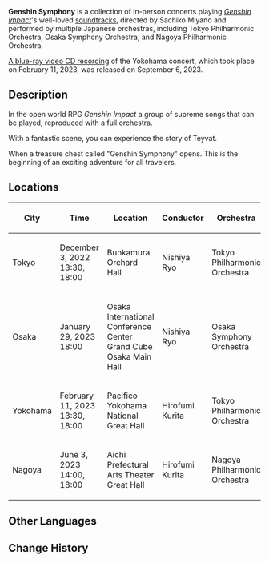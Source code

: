 {{Event
|name              = Genshin Symphony
|image             = Genshin Symphony 2023.jpg
|type              = In-Person
|group             = Live
|time_known        = yes
|time_start        = 2022-12-03 13:30:00
|time_end          = 2023-06-03 18:00:00
|time_start_offset = UTC+9
|time_end_offset   = UTC+9
|link              = https://genshin-symphony.com/
}}
'''Genshin Symphony''' is a collection of in-person concerts playing ''[[Genshin Impact]]'''s well-loved [[soundtrack]]s, directed by Sachiko Miyano and performed by multiple Japanese orchestras, including Tokyo Philharmonic Orchestra, Osaka Symphony Orchestra, and Nagoya Philharmonic Orchestra.

[[Genshin Symphony (CD Set)|A blue-ray video CD recording]] of the Yokohama concert, which took place on February 11, 2023, was released on September 6, 2023.

==Description== 
<!--オープンワールドRPG「原神」で
奏でられる至高の楽曲群を、
フルオーケストラで再現。

幻想的な情景とともに、
テイワット大陸での物語を体感できます。

「原神Symphony」という、宝箱が開くとき。
旅人の皆様の、心躍る冒険の始まりです。-->
In the open world RPG ''Genshin Impact''
a group of supreme songs that can be played,
reproduced with a full orchestra.

With a fantastic scene,
you can experience the story of Teyvat.

When a treasure chest called "Genshin Symphony" opens.
This is the beginning of an exciting adventure for all travelers.

==Locations==
{| class="wikitable"
|-
! City
! Time
! Location
! Conductor
! Orchestra
|-
| Tokyo
| December 3, 2022<br>13:30, 18:00
| Bunkamura Orchard Hall<!--Bunkamura オーチャードホール-->
| Nishiya Ryo
| Tokyo Philharmonic Orchestra
|-
| Osaka
| January 29, 2023<br>18:00<br>
| Osaka International Conference Center<br>Grand Cube Osaka Main Hall<!--大阪国際会議場<br>グランキューブ大阪メインホール-->
| Nishiya Ryo
| Osaka Symphony Orchestra
|-
| Yokohama
| February 11, 2023<br>13:30, 18:00
| Pacifico Yokohama National Great Hall<!--パシフィコ横浜 国立大ホール-->
| Hirofumi Kurita
| Tokyo Philharmonic Orchestra
|-
| Nagoya
| June 3, 2023<br>14:00, 18:00
| Aichi Prefectural Arts Theater Great Hall<!--愛知県芸術劇場 大ホール-->
| Hirofumi Kurita
| Nagoya Philharmonic Orchestra
|}
<!--
==Performance==
--><!--
==Tracklist==
==Production Credits==
{{Transclude|Genshin Symphony (CD Set)|Production Credits}} This is only the Yokohama concert production credits, not all concerts. Same for the tracklist.
--><!--
==Gallery==
<gallery>
</gallery>
===Images===
<gallery>
</gallery>
--><!--
==External Links==
-->

==Other Languages==
{{Other Languages|default_hidden = 1
|en     = Genshin Symphony
|ja     = 原神 Symphony
|ja_rm  = Genshin Symphony
}}

==Change History==
{{Change History|3.2}}
<!--
==References==
{{Reflist}}
-->